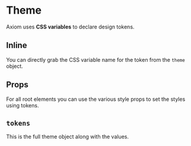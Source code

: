 # Theme

Axiom uses **CSS variables** to declare design tokens.

## Inline

You can directly grab the CSS variable name for the token from the `theme` object.

<ax-demo name="styles-inline-usage" />

## Props

For all root elements you can use the various style props to set the styles using tokens.

<ax-demo name="styles-prop-usage" />

## `tokens`

This is the full theme object along with the values.

<ax-code file="packages/react/src/styles/tokens.ts" />
